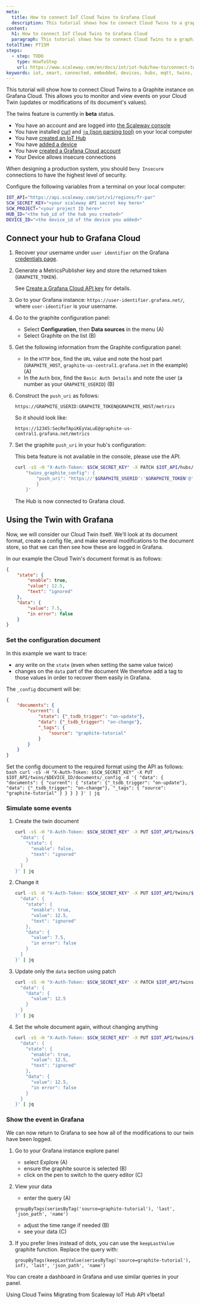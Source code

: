```yaml
---
meta:
  title: How to connect IoT Cloud Twins to Grafana Cloud
  description: This tutorial shows how to connect Cloud Twins to a graphite instance on Grafana Cloud.
content:
  h1: How to connect IoT Cloud Twins to Grafana Cloud
  paragraph: This tutorial shows how to connect Cloud Twins to a graphite instance on Grafana Cloud.
totalTime: PT15M
steps:
  - step: TODO
    type: HowToStep
    url: https://www.scaleway.com/en/docs/iot/iot-hub/how-to/connect-twins-to-grafana-cloud/
keywords: iot, smart, connected, embedded, devices, hubs, mqtt, twins, document store, document, cache, data, graphite, grafana
---
```


This tutorial will show how to connect Cloud Twins to a Graphite instance on Grafana Cloud. This allows you to monitor and view events on your Cloud Twin (updates or modifications of its document's values).

<Message type="note">

The twins feature is currently in **beta** status.

</Message>

<Message type="requirement">

- You have an account and are logged into [the Scaleway console](https://console.scaleway.com)
- You have installed [curl](https://curl.se/) and [`jq` (json parsing tool)](https://stedolan.github.io/jq/) on your local computer
- You have [created an IoT Hub](/iot/iot-hub/how-to/create-hub/)
- You have [added a device](/iot/iot-hub/how-to/add-device/)
- You have [created a Grafana Cloud account](https://grafana.com/products/cloud/)
 - Your Device allows insecure connections

</Message>

<Message type="note">

When designing a production system, you should `Deny Insecure` connections to have the highest level of security.

</Message>

Configure the following variables from a terminal on your local computer:

```bash
IOT_API="https://api.scaleway.com/iot/v1/regions/fr-par"
SCW_SECRET_KEY="<your scaleway API secret key here>"
SCW_PROJECT="<your project ID here>"
HUB_ID="<the hub_id of the hub you created>"
DEVICE_ID="<the device_id of the device you added>"
```

## Connect your hub to Grafana Cloud

1. Recover your username under `user identifier` on the Grafana [credentials page](https://grafana.com/orgs/user-identifier/api-keys).

2. Generate a MetricsPublisher key and store the returned token (`GRAPHITE_TOKEN`).

	<Message type="tip">

	See [Create a Grafana Cloud API key](https://grafana.com/docs/grafana-cloud/reference/create-api-key/) for details.

	</Message>

3. Go to your Grafana instance: `https://user-identifier.grafana.net/`, where `user-identifier` is your username.

4. Go to the graphite configuration panel:
	- Select **Configuration**, then **Data sources** in the menu (A)
	- Select Graphite on the list (B)

	<Lightbox src="assets/grafanacloud-configuration-datasource-menu-graphite.png" alt="" />

5. Get the following information from the Graphite configuration panel:
	- In the `HTTP` box, find the `URL` value and note the host part (`GRAPHITE_HOST`, `graphite-us-central1.grafana.net` in the example) (A)
	- In the `Auth` box, find the `Basic Auth Details` and note the user (a number as your `GRAPHITE_USERID`) (B)

	<Lightbox src="assets/grafanacloud-datasource-graphite-settings.png" alt="" />

6. Construct the `push_uri` as follows:
	```
	https://GRAPHITE_USERID:GRAPHITE_TOKEN@GRAPHITE_HOST/metrics
	```

	So it should look like:
	```
	https://12345:SecReTApiKEyVaLuE@graphite-us-central1.grafana.net/metrics
	```

7. Set the graphite `push_uri` in your hub's configuration:

	<Message type="note">

	This beta feature is not available in the console, please use the API.

	</Message>

	```bash
	curl -sS -H "X-Auth-Token: $SCW_SECRET_KEY" -X PATCH $IOT_API/hubs/$HUB_ID -d '{
		"twins_graphite_config": {
			"push_uri": "https://'$GRAPHITE_USERID':'$GRAPHITE_TOKEN'@'$GRAPHITE_HOST'/metrics"
			}
		}'
	```

	The Hub is now connected to Grafana cloud.

## Using the Twin with Grafana

Now, we will consider our Cloud Twin itself. We'll look at its document format, create a config file, and make several modifications to the document store, so that we can then see how these are logged in Grafana.

In our example the Cloud Twin's document format is as follows:

```json
{
    "state": {
        "enable": true,
        "value": 12.5,
        "text": "ignored"
    },
    "data": {
        "value": 7.5,
        "in error": false
    }
}
```

### Set the configuration document

In this example we want to trace:
- any write on the `state` (even when setting the same value twice)
- changes on the `data` part of the document
We therefore add a tag to those values in order to recover them easily in Grafana.

The `_config` document will be:
```json
{
    "documents": {
        "current": {
            "state": {"_tsdb_trigger": "on-update"},
            "data": {"_tsdb_trigger": "on-change"},
            "_tags": {
                "source": "graphite-tutorial"
            }
        }
    }
}
```

Set the config document to the required format using the API as follows:
	```bash
	curl -sS -H "X-Auth-Token: $SCW_SECRET_KEY" -X PUT $IOT_API/twins/$DEVICE_ID/documents/_config -d '{
	  "data": {
	    "documents": {
	      "current": {
		"state": {"_tsdb_trigger": "on-update"},
		"data": {"_tsdb_trigger": "on-change"},
		"_tags": {
		  "source": "graphite-tutorial"
		}
	      }
	    }
	  }
	}' | jq
	```

### Simulate some events
1. Create the twin document
	```bash
	curl -sS -H "X-Auth-Token: $SCW_SECRET_KEY" -X PUT $IOT_API/twins/$DEVICE_ID/documents/current -d '{
	  "data": {
	    "state": {
	      "enable": false,
	      "text": "ignored"
	    }
	  }
	}' | jq
	```

2. Change it
	```bash
	curl -sS -H "X-Auth-Token: $SCW_SECRET_KEY" -X PUT $IOT_API/twins/$DEVICE_ID/documents/current -d '{
	  "data": {
	    "state": {
	      "enable": true,
	      "value": 12.5,
	      "text": "ignored"
	    },
	    "data": {
	      "value": 7.5,
	      "in error": false
	    }
	  }
	}' | jq
	```

3. Update only the `data` section using patch
	```bash
	curl -sS -H "X-Auth-Token: $SCW_SECRET_KEY" -X PATCH $IOT_API/twins/$DEVICE_ID/documents/current -d '{
	  "data": {
	    "data": {
	      "value": 12.5
	    }
	  }
	}' | jq
	```

4. Set the whole document again, without changing anything
	```bash
	curl -sS -H "X-Auth-Token: $SCW_SECRET_KEY" -X PUT $IOT_API/twins/$DEVICE_ID/documents/current -d '{
	  "data": {
	    "state": {
	      "enable": true,
	      "value": 12.5,
	      "text": "ignored"
	    },
	    "data": {
	      "value": 12.5,
	      "in error": false
	    }
	  }
	}' | jq
	```

### Show the event in Grafana
We can now return to Grafana to see how all of the modifications to our twin have been logged.

1. Go to your Grafana instance explore panel
	- select Explore (A)
	- ensure the graphite source is selected (B)
	- click on the pen to switch to the query editor (C)
	<Lightbox src="assets/grafanacloud-explore.png" alt="" />

2. View your data
	- enter the query (A)
	```
	groupByTags(seriesByTag('source=graphite-tutorial'), 'last', 'json_path', 'name')
	```
	- adjust the time range if needed (B)
	- see your data (C)
	<Lightbox src="assets/grafanacloud-explore-data.png" alt="" />

3. If you prefer lines instead of dots, you can use the `keepLastValue` graphite function.
	Replace the query with:
	```
	groupByTags(keepLastValue(seriesByTag('source=graphite-tutorial'), inf), 'last', 'json_path', 'name')
	```

<Message type="tip">

You can create a dashboard in Grafana and use similar queries in your panel.

</Message>

<Navigation title="See Also">
  <PreviousButton to="/iot/iot-hub/api-cli/using-twins/">Using Cloud Twins</PreviousButton>
  <NextButton to="/iot/iot-hub/api-cli/migrating-from-api-v1beta1/">Migrating from Scaleway IoT Hub API v1beta1</NextButton>
</Navigation>
